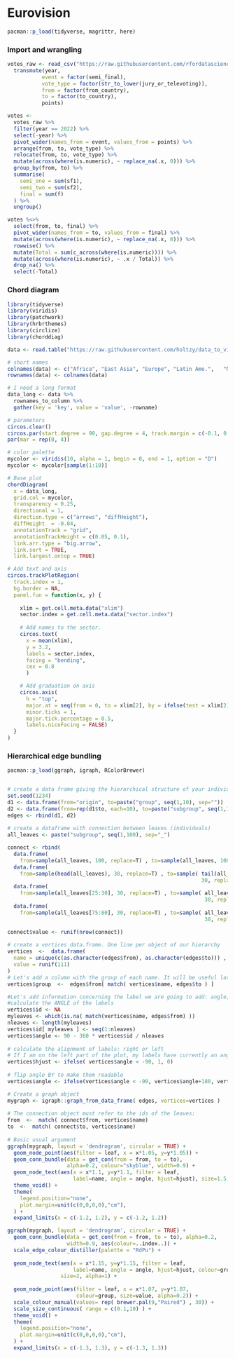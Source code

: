 # Eurovision

```r
pacman::p_load(tidyverse, magrittr, here)
```

### Import and wrangling

```r
votes_raw <- read_csv("https://raw.githubusercontent.com/rfordatascience/tidytuesday/master/data/2022/2022-05-17/eurovision-votes.csv") %>% 
  transmute(year,
           event = factor(semi_final),
           vote_type = factor(str_to_lower(jury_or_televoting)),
           from = factor(from_country),
           to = factor(to_country),
           points)
```

```r
votes <- 
  votes_raw %>% 
  filter(year == 2022) %>% 
  select(-year) %>% 
  pivot_wider(names_from = event, values_from = points) %>% 
  arrange(from, to, vote_type) %>% 
  relocate(from, to, vote_type) %>% 
  mutate(across(where(is.numeric), ~ replace_na(.x, 0))) %>% 
  group_by(from, to) %>% 
  summarise(
    semi_one = sum(sf1),
    semi_two = sum(sf2),
    final = sum(f)
  ) %>% 
  ungroup()
```

```r
votes %<>% 
  select(from, to, final) %>% 
  pivot_wider(names_from = to, values_from = final) %>% 
  mutate(across(where(is.numeric), ~ replace_na(.x, 0))) %>% 
  rowwise() %>% 
  mutate(Total = sum(c_across(where(is.numeric)))) %>% 
  mutate(across(where(is.numeric), ~ .x / Total)) %>% 
  drop_na() %>% 
  select(-Total)
```

### Chord diagram

```r
library(tidyverse)
library(viridis)
library(patchwork)
library(hrbrthemes)
library(circlize)
library(chorddiag)
```

```r
data <- read.table("https://raw.githubusercontent.com/holtzy/data_to_viz/master/Example_dataset/13_AdjacencyDirectedWeighted.csv", header=TRUE)
```

```r
# short names
colnames(data) <- c("Africa", "East Asia", "Europe", "Latin Ame.",   "North Ame.",   "Oceania", "South Asia", "South East Asia", "Soviet Union", "West.Asia")
rownames(data) <- colnames(data)

# I need a long format
data_long <- data %>%
  rownames_to_column %>%
  gather(key = 'key', value = 'value', -rowname)

# parameters
circos.clear()
circos.par(start.degree = 90, gap.degree = 4, track.margin = c(-0.1, 0.1), points.overflow.warning = FALSE)
par(mar = rep(0, 4))

# color palette
mycolor <- viridis(10, alpha = 1, begin = 0, end = 1, option = "D")
mycolor <- mycolor[sample(1:10)]

# Base plot
chordDiagram(
  x = data_long, 
  grid.col = mycolor,
  transparency = 0.25,
  directional = 1,
  direction.type = c("arrows", "diffHeight"), 
  diffHeight  = -0.04,
  annotationTrack = "grid", 
  annotationTrackHeight = c(0.05, 0.1),
  link.arr.type = "big.arrow", 
  link.sort = TRUE, 
  link.largest.ontop = TRUE)

# Add text and axis
circos.trackPlotRegion(
  track.index = 1, 
  bg.border = NA, 
  panel.fun = function(x, y) {
    
    xlim = get.cell.meta.data("xlim")
    sector.index = get.cell.meta.data("sector.index")
    
    # Add names to the sector. 
    circos.text(
      x = mean(xlim), 
      y = 3.2, 
      labels = sector.index, 
      facing = "bending", 
      cex = 0.8
      )

    # Add graduation on axis
    circos.axis(
      h = "top", 
      major.at = seq(from = 0, to = xlim[2], by = ifelse(test = xlim[2]>10, yes = 2, no = 1)), 
      minor.ticks = 1, 
      major.tick.percentage = 0.5,
      labels.niceFacing = FALSE)
  }
)
```

### Hierarchical edge bundling

```r
pacman::p_load(ggraph, igraph, RColorBrewer)
```

```r

```

```r
# create a data frame giving the hierarchical structure of your individuals
set.seed(1234)
d1 <- data.frame(from="origin", to=paste("group", seq(1,10), sep=""))
d2 <- data.frame(from=rep(d1$to, each=10), to=paste("subgroup", seq(1,100), sep="_"))
edges <- rbind(d1, d2)
 
# create a dataframe with connection between leaves (individuals)
all_leaves <- paste("subgroup", seq(1,100), sep="_")

connect <- rbind( 
  data.frame( 
    from=sample(all_leaves, 100, replace=T) , to=sample(all_leaves, 100, replace=T)), 
  data.frame(
    from=sample(head(all_leaves), 30, replace=T) , to=sample( tail(all_leaves), 
                                                              30, replace=T)), 
  data.frame( 
    from=sample(all_leaves[25:30], 30, replace=T) , to=sample( all_leaves[55:60], 
                                                               30, replace=T)), 
  data.frame(
    from=sample(all_leaves[75:80], 30, replace=T) , to=sample( all_leaves[55:60], 
                                                               30, replace=T)))

connect$value <- runif(nrow(connect))
 
# create a vertices data.frame. One line per object of our hierarchy
vertices  <-  data.frame(
  name = unique(c(as.character(edges$from), as.character(edges$to))) , 
  value = runif(111)
) 
# Let's add a column with the group of each name. It will be useful later to color points
vertices$group  <-  edges$from[ match( vertices$name, edges$to ) ]
```

```r
#Let's add information concerning the label we are going to add: angle, horizontal adjustement and potential flip
#calculate the ANGLE of the labels
vertices$id <- NA
myleaves <- which(is.na( match(vertices$name, edges$from) ))
nleaves <- length(myleaves)
vertices$id[ myleaves ] <- seq(1:nleaves)
vertices$angle <- 90 - 360 * vertices$id / nleaves
 
# calculate the alignment of labels: right or left
# If I am on the left part of the plot, my labels have currently an angle < -90
vertices$hjust <- ifelse( vertices$angle < -90, 1, 0)
 
# flip angle BY to make them readable
vertices$angle <- ifelse(vertices$angle < -90, vertices$angle+180, vertices$angle)
```

```r
# Create a graph object
mygraph <- igraph::graph_from_data_frame( edges, vertices=vertices )
 
# The connection object must refer to the ids of the leaves:
from  <-  match( connect$from, vertices$name)
to  <-  match( connect$to, vertices$name)
 
# Basic usual argument
ggraph(mygraph, layout = 'dendrogram', circular = TRUE) + 
  geom_node_point(aes(filter = leaf, x = x*1.05, y=y*1.05)) +
  geom_conn_bundle(data = get_con(from = from, to = to), 
                   alpha=0.2, colour="skyblue", width=0.9) +
  geom_node_text(aes(x = x*1.1, y=y*1.1, filter = leaf, 
                     label=name, angle = angle, hjust=hjust), size=1.5, alpha=1) +
  theme_void() +
  theme(
    legend.position="none",
    plot.margin=unit(c(0,0,0,0),"cm"),
  ) +
  expand_limits(x = c(-1.2, 1.2), y = c(-1.2, 1.2))
```

```r
ggraph(mygraph, layout = 'dendrogram', circular = TRUE) + 
  geom_conn_bundle(data = get_con(from = from, to = to), alpha=0.2, 
                   width=0.9, aes(colour=..index..)) +
  scale_edge_colour_distiller(palette = "RdPu") +
  
  geom_node_text(aes(x = x*1.15, y=y*1.15, filter = leaf, 
                     label=name, angle = angle, hjust=hjust, colour=group), 
                 size=2, alpha=1) +
  
  geom_node_point(aes(filter = leaf, x = x*1.07, y=y*1.07, 
                      colour=group, size=value, alpha=0.2)) +
  scale_colour_manual(values= rep( brewer.pal(9,"Paired") , 30)) +
  scale_size_continuous( range = c(0.1,10) ) +
  theme_void() +
  theme(
    legend.position="none",
    plot.margin=unit(c(0,0,0,0),"cm"),
  ) +
  expand_limits(x = c(-1.3, 1.3), y = c(-1.3, 1.3))
```
